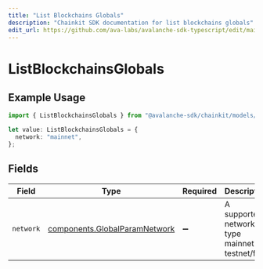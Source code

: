 ```yaml
---
title: "List Blockchains Globals"
description: "Chainkit SDK documentation for list blockchains globals"
edit_url: https://github.com/ava-labs/avalanche-sdk-typescript/edit/main/chainkit/docs/models/operations/listblockchainsglobals.md
---
```


# ListBlockchainsGlobals

## Example Usage

```typescript
import { ListBlockchainsGlobals } from "@avalanche-sdk/chainkit/models/operations";

let value: ListBlockchainsGlobals = {
  network: "mainnet",
};
```

## Fields

| Field                                                                          | Type                                                                           | Required                                                                       | Description                                                                    | Example                                                                        |
| ------------------------------------------------------------------------------ | ------------------------------------------------------------------------------ | ------------------------------------------------------------------------------ | ------------------------------------------------------------------------------ | ------------------------------------------------------------------------------ |
| `network`                                                                      | [components.GlobalParamNetwork](https://github.com/ava-labs/avalanche-sdk-typescript/blob/main/chainkit/models/components/globalparamnetwork.md) | :heavy_minus_sign:                                                             | A supported network type mainnet or testnet/fuji.                              | mainnet                                                                        |